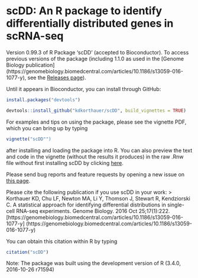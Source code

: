 # scDD: An R package to identify differentially distributed genes in scRNA-seq 
Version 0.99.3 of R Package 'scDD' (accepted to Bioconductor).  To access 
previous versions of the package (including 1.1.0 as used in the [Genome 
Biology publication]
(https://genomebiology.biomedcentral.com/articles/10.1186/s13059-016-1077-y), 
see the 
[Releases page](https://github.com/kdkorthauer/scDD/releases)).

Until it appears in Bioconductor, you can install through GitHub:

```R
install.packages("devtools")

devtools::install_github("kdkorthauer/scDD", build_vignettes = TRUE)
```

For examples and tips on using the package, please see the vignette PDF, 
which you can bring up by typing 

```R
vignette("scDD"")
```

after installing and loading the package into R.  You can also preview the
text and code in the vignette (without the results it produces) in the raw
.Rnw file without first installing scDD by clicking [here](https://github.com/kdkorthauer/scDD/blob/master/vignettes/scDD.Rnw).

Please send bug reports and feature requests by opening a new issue on 
[this page](https://github.com/kdkorthauer/scDD/issues). 

Please cite the following publication if you use scDD in your work:
> Korthauer KD, Chu LF, Newton MA, Li Y, Thomson J, Stewart R, 
Kendziorski C. A statistical approach for identifying differential 
distributions in single-cell RNA-seq experiments. Genome Biology. 
2016 Oct 25;17(1):222. 
[https://genomebiology.biomedcentral.com/articles/10.1186/s13059-016-1077-y]
(https://genomebiology.biomedcentral.com/articles/10.1186/s13059-016-1077-y)

You can obtain this citation within R by typing

```R
citation("scDD")
```

Note: The package was built using the development version of R (3.4.0,
2016-10-26 r71594)
